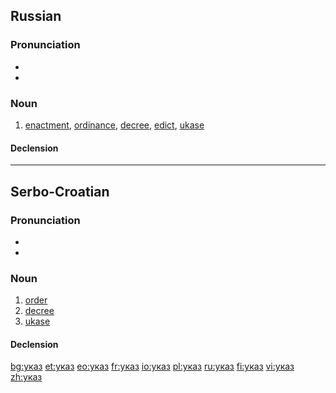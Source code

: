 ==Russian==

===Pronunciation===
* {{IPA|/ʊˈkas/|lang=ru}}
* {{audio|Ru-указ.ogg|audio}}

===Noun===
{{ru-noun|ука́з|m}}

# [[enactment]], [[ordinance]], [[decree]], [[edict]], [[ukase]]

====Declension====
{{ru-noun-inan-1||ука́з}}

----

==Serbo-Croatian==

===Pronunciation===
* {{IPA|/ǔːkaːz/|lang=sh}}
* {{hyphenation|у|каз}}

===Noun===
{{sh-noun|g=m|head=у́ка̄з|c|ukaz|úkāz}}

# [[order]]
# [[decree]]
# [[ukase]]

====Declension====
{{sh-decl-noun|sc=Cyrl
|указ|укази
|указа|указа
|указу|указима
|указ|указе
|указу / указе|укази
|указу|указима
|указом|указима
}}

[[bg:указ]]
[[et:указ]]
[[eo:указ]]
[[fr:указ]]
[[io:указ]]
[[pl:указ]]
[[ru:указ]]
[[fi:указ]]
[[vi:указ]]
[[zh:указ]]